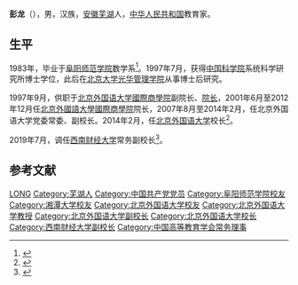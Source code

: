 '''彭龙'''（{{bd|1964年|2月|}}），男，汉族，[[安徽|安徽]][[芜湖|芜湖]]人，[[中华人民共和国|中华人民共和国]]教育家。

== 生平 ==
1983年，毕业于[[阜阳师范学院|阜阳师范学院]]数学系<ref>{{cite web|url=http://210.45.32.7/xiweb/sjxy/show.asp?id=114|title=1983届校友彭龙|publisher=阜阳师范学院数学与统计学院|accessdate=2017-12-26|archive-date=2019-05-21|archive-url=https://web.archive.org/web/20190521032904/http://210.45.32.7/xiweb/sjxy/show.asp?id=114}}</ref>。1997年7月，获得[[中国科学院|中国科学院]]系统科学研究所博士学位，此后在[[北京大学光华管理学院|北京大学光华管理学院]]从事博士后研究。

1997年9月，供职于[[北京外国语大学國際商學院|北京外国语大学國際商學院]]副院长、[[院长|院长]]，2001年6月至2012年12月任[[北京外國語大學國際商學院|北京外國語大學國際商學院]]院长，2007年8月至2014年2月，任北京外国语大学党委常委、副校长。2014年2月，任[[北京外国语大学|北京外国语大学]]校长<ref>{{cite news|title=彭龙任北京外国语大学校长|url=http://renshi.people.com.cn/n/2014/0307/c139617-24555799.html|accessdate=2014-03-11|newspaper=人民网|archive-date=2019-05-20|archive-url=https://web.archive.org/web/20190520114741/http://renshi.people.com.cn/n/2014/0307/c139617-24555799.html}}</ref>。

2019年7月，调任[[西南财经大学|西南财经大学]]常务副校长<ref>{{cite news|title=彭龙卸任北京外国语大学校长，此前已调任西南财大常务副校长|url=https://www.thepaper.cn/newsDetail_forward_4049976|date=2019-07-31|newspaper=澎湃新闻|accessdate=2020-08-09|archive-date=2019-08-02|archive-url=https://web.archive.org/web/20190802055306/https://www.thepaper.cn/newsDetail_forward_4049976}}</ref>。

== 参考文献 ==
{{Reflist}}

{{Navboxes
| title  = 彭龙在[[中国高等教育学会|中国高等教育学会]]的职务
| list1  =
{{中国高等教育学会第七届理事会}}
}}

{{Authority control}}
{{DEFAULTSORT:Peng}}
[[Category:彭姓|LONG]]
[[Category:芜湖人|Category:芜湖人]]
[[Category:中国共产党党员|Category:中国共产党党员]]
[[Category:阜阳师范学院校友|Category:阜阳师范学院校友]]
[[Category:湘潭大学校友|Category:湘潭大学校友]]
[[Category:北京外国语大学校友|Category:北京外国语大学校友]]
[[Category:北京外国语大学教授|Category:北京外国语大学教授]]
[[Category:北京外国语大学副校长|Category:北京外国语大学副校长]]
[[Category:北京外国语大学校长|Category:北京外国语大学校长]]
[[Category:西南财经大学副校长|Category:西南财经大学副校长]]
[[Category:中国高等教育学会常务理事|Category:中国高等教育学会常务理事]]